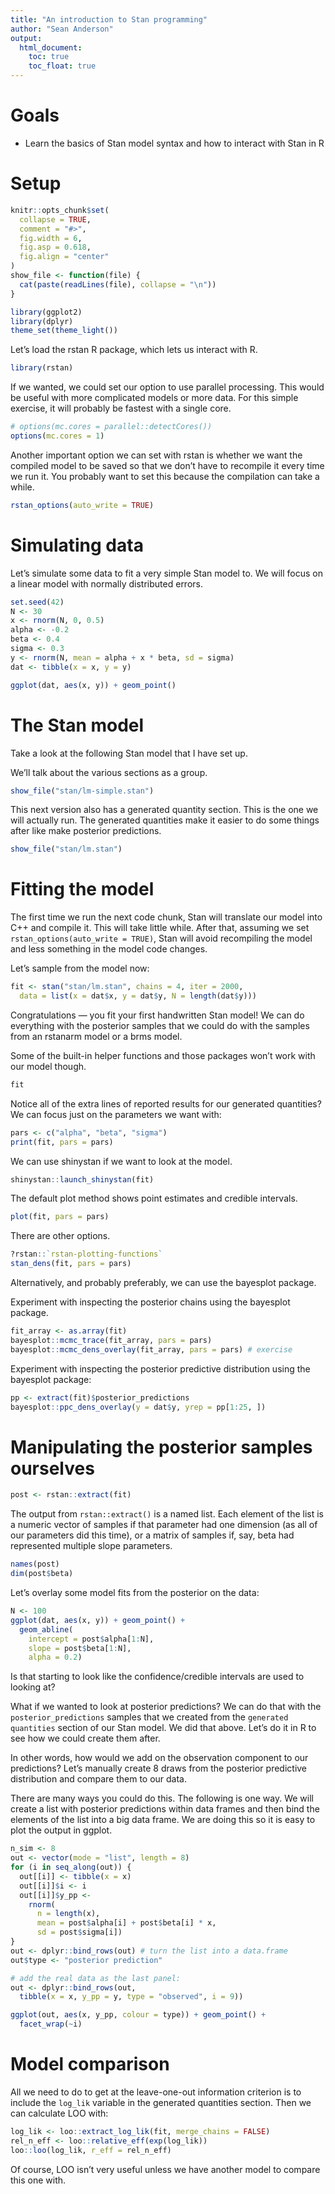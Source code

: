 ```yaml
---
title: "An introduction to Stan programming"
author: "Sean Anderson"
output:
  html_document:
    toc: true
    toc_float: true
---
```


# Goals 

- Learn the basics of Stan model syntax and how to interact with Stan in R

# Setup 

```r
knitr::opts_chunk$set(
  collapse = TRUE,
  comment = "#>",
  fig.width = 6,
  fig.asp = 0.618,
  fig.align = "center"
)
show_file <- function(file) {
  cat(paste(readLines(file), collapse = "\n"))
}
```

```r
library(ggplot2)
library(dplyr)
theme_set(theme_light())
```

Let's load the rstan R package, which lets us interact with R.

```r
library(rstan)
```

If we wanted, we could set our option to use parallel processing. This would be useful with more complicated models or more data. For this simple exercise, it will probably be fastest with a single core. 

```r
# options(mc.cores = parallel::detectCores())
options(mc.cores = 1)
```

Another important option we can set with rstan is whether we want the compiled model to be saved so that we don't have to recompile it every time we run it. You probably want to set this because the compilation can take a while. 

```r
rstan_options(auto_write = TRUE)
```

# Simulating data

Let's simulate some data to fit a very simple Stan model to. We will focus on a linear model with normally distributed errors.

```r
set.seed(42)
N <- 30
x <- rnorm(N, 0, 0.5)
alpha <- -0.2
beta <- 0.4
sigma <- 0.3
y <- rnorm(N, mean = alpha + x * beta, sd = sigma)
dat <- tibble(x = x, y = y)
```

```r
ggplot(dat, aes(x, y)) + geom_point()
```

# The Stan model 

Take a look at the following Stan model that I have set up. 

We'll talk about the various sections as a group. 

```r
show_file("stan/lm-simple.stan")
```

This next version also has a generated quantity section. This is the one we will actually run. The generated quantities make it easier to do some things after like make posterior predictions. 

```r
show_file("stan/lm.stan")
```

# Fitting the model

The first time we run the next code chunk, Stan will translate our model into C++ and compile it. This will take little while. After that, assuming we set `rstan_options(auto_write = TRUE)`, Stan will avoid recompiling the model and less something in the model code changes.

Let's sample from the model now:

```r
fit <- stan("stan/lm.stan", chains = 4, iter = 2000,
  data = list(x = dat$x, y = dat$y, N = length(dat$y)))
```

Congratulations --- you fit your first handwritten Stan model! We can do everything with the posterior samples that we could do with the samples from an rstanarm model or a brms model.

Some of the built-in helper functions and those packages won't work with our model though.

```r
fit
```

Notice all of the extra lines of reported results for our generated quantities? We can focus just on the parameters we want with:

```r
pars <- c("alpha", "beta", "sigma")
print(fit, pars = pars)
```

We can use shinystan if we want to look at the model. 

```r
shinystan::launch_shinystan(fit)
```

The default plot method shows point estimates and credible intervals.

```r
plot(fit, pars = pars)
```

There are other options. 

```r
?rstan::`rstan-plotting-functions`
stan_dens(fit, pars = pars)
```

Alternatively, and probably preferably, we can use the bayesplot package. 

Experiment with inspecting the posterior chains using the bayesplot package.

```r
fit_array <- as.array(fit)
bayesplot::mcmc_trace(fit_array, pars = pars) 
bayesplot::mcmc_dens_overlay(fit_array, pars = pars) # exercise
```

Experiment with inspecting the posterior predictive distribution using the bayesplot package:

```r
pp <- extract(fit)$posterior_predictions
bayesplot::ppc_dens_overlay(y = dat$y, yrep = pp[1:25, ])
```

# Manipulating the posterior samples ourselves

```r
post <- rstan::extract(fit)
```

The output from `rstan::extract()` is a named list. Each element of the list is a numeric vector of samples if that parameter had one dimension (as all of our parameters did this time), or a matrix of samples if, say, beta had represented multiple slope parameters. 

```r
names(post)
dim(post$beta)
```

Let's overlay some model fits from the posterior on the data:

```r
N <- 100
ggplot(dat, aes(x, y)) + geom_point() +
  geom_abline(
    intercept = post$alpha[1:N], 
    slope = post$beta[1:N], 
    alpha = 0.2)
```

Is that starting to look like the confidence/credible intervals are used to looking at?

What if we wanted to look at posterior predictions? We can do that with the `posterior_predictions` samples that we created from the `generated quantities` section of our Stan model. We did that above. Let's do it in R to see how we could create them after.

In other words, how would we add on the observation component to our predictions? Let's manually create 8 draws from the posterior predictive distribution and compare them to our data. 

There are many ways you could do this. The following is one way. We will create a list with posterior predictions within data frames and then bind the elements of the list into a big data frame. We are doing this so it is easy to plot the output in ggplot.

```r
n_sim <- 8
out <- vector(mode = "list", length = 8)
for (i in seq_along(out)) {
  out[[i]] <- tibble(x = x)
  out[[i]]$i <- i
  out[[i]]$y_pp <- 
    rnorm(
      n = length(x), 
      mean = post$alpha[i] + post$beta[i] * x, 
      sd = post$sigma[i])
}
out <- dplyr::bind_rows(out) # turn the list into a data.frame
out$type <- "posterior prediction"

# add the real data as the last panel:
out <- dplyr::bind_rows(out, 
  tibble(x = x, y_pp = y, type = "observed", i = 9))

ggplot(out, aes(x, y_pp, colour = type)) + geom_point() + 
  facet_wrap(~i)
```

# Model comparison 

All we need to do to get at the leave-one-out information criterion is to include the `log_lik` variable in the generated quantities section. Then we can calculate LOO with:

```r
log_lik <- loo::extract_log_lik(fit, merge_chains = FALSE)
rel_n_eff <- loo::relative_eff(exp(log_lik))
loo::loo(log_lik, r_eff = rel_n_eff)
```

Of course, LOO isn't very useful unless we have another model to compare this one with. 
